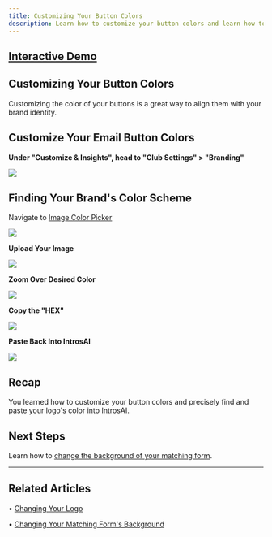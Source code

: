 ```yaml
---
title: Customizing Your Button Colors
description: Learn how to customize your button colors and learn how to find out your exact color scheme from your logo.
---
```

## [Interactive Demo](https://intros-ai.navattic.com/4u2r0xpq)


## Customizing Your Button Colors
Customizing the color of your buttons is a great way to align them with your brand identity.

Customize Your Email Button Colors
----------------------------------

**Under "Customize & Insights", head to "Club Settings" > "Branding"**

![](/images/button1.png)

Finding Your Brand's Color Scheme
---------------------------------
Navigate to [Image Color Picker](https://imagecolorpicker.com/) 


![](/images/button2.png)

**Upload Your Image**

![](/images/button3.png)

**Zoom Over Desired Color**

![](/images/button4.png)

**Copy the "HEX"**

![](/images/button51.png)

**Paste Back Into IntrosAI**

![](/images/button5.png)

Recap
-----

You learned how to customize your button colors and precisely find and paste your logo's color into IntrosAI.

**Next Steps**
--------------

 Learn how to [change the background of your matching form](/branding-best-practices/change-matching-forms-background). 



* * *

## Related Articles

• [Changing Your Logo](/branding-best-practices/changing-your-logo)

• [Changing Your Matching Form's Background](/branding-best-practices/change-matching-forms-background)
